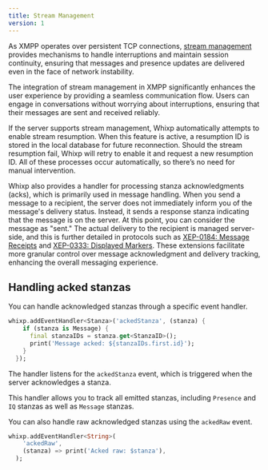 ```yaml
---
title: Stream Management
version: 1
---
```


As XMPP operates over persistent TCP connections, [stream management](https://xmpp.org/extensions/xep-0198.html) provides mechanisms to handle interruptions and maintain session continuity, ensuring that messages and presence updates are delivered even in the face of network instability.

The integration of stream management in XMPP significantly enhances the user experience by providing a seamless communication flow. Users can engage in conversations without worrying about interruptions, ensuring that their messages are sent and received reliably.

If the server supports stream management, Whixp automatically attempts to enable stream resumption. When this feature is active, a resumption ID is stored in the local database for future reconnection. Should the stream resumption fail, Whixp will retry to enable it and request a new resumption ID. All of these processes occur automatically, so there’s no need for manual intervention.

Whixp also provides a handler for processing stanza acknowledgments (acks), which is primarily used in message handling. When you send a message to a recipient, the server does not immediately inform you of the message's delivery status. Instead, it sends a response stanza indicating that the message is on the server. At this point, you can consider the message as "sent." The actual delivery to the recipient is managed server-side, and this is further detailed in protocols such as [XEP-0184: Message Receipts](https://xmpp.org/extensions/xep-0184.html) and [XEP-0333: Displayed Markers](https://xmpp.org/extensions/xep-0333.html). These extensions facilitate more granular control over message acknowledgment and delivery tracking, enhancing the overall messaging experience.

## Handling acked stanzas

You can handle acknowledged stanzas through a specific event handler.

```dart
whixp.addEventHandler<Stanza>('ackedStanza', (stanza) {
    if (stanza is Message) {
      final stanzaIDs = stanza.get<StanzaID>();
      print('Message acked: ${stanzaIDs.first.id}');
    }
  });
```

The handler listens for the `ackedStanza` event, which is triggered when the server acknowledges a stanza.

This handler allows you to track all emitted stanzas, including `Presence` and `IQ` stanzas as well as `Message` stanzas.

You can also handle raw acknowledged stanzas using the `ackedRaw` event.

```dart
whixp.addEventHandler<String>(
    'ackedRaw',
    (stanza) => print('Acked raw: $stanza'),
  );
```
